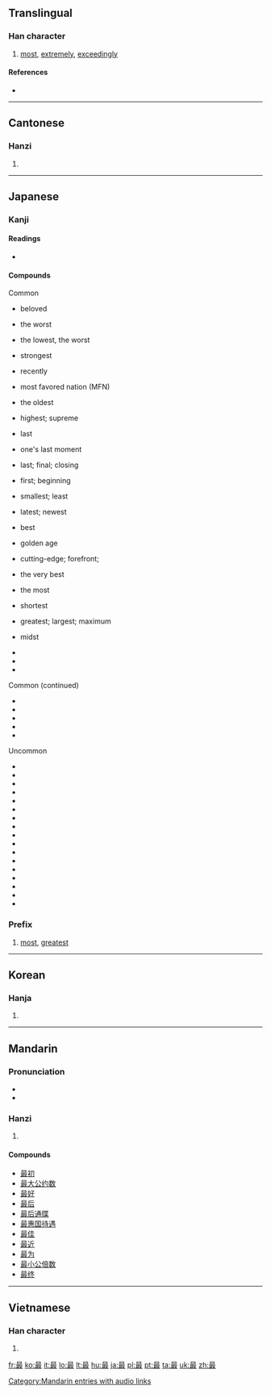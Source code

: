 ==Translingual==

===Han character===
{{Han char|rn=73|rad=曰|as=08|sn=12|four=6014<sub>7</sub>|canj=日尸十水 (ASJE)|ids=⿱[[日]][[取]]}}

# [[most]], [[extremely]], [[exceedingly]]

====References====
* {{Han ref|kx=0503.050|dkj=14301|dj=0877.040|hdz=21516.080|uh=6700|ud=26368|bh=B3CC|bd=46028}}

----

==Cantonese==

===Hanzi===
{{yue-hanzi|jyut=[[zeoi3]]|y=jeui3}}

# {{defn|lang=yue|sort=曰08}}

----

==Japanese==

===Kanji===
{{ja-kanji|grade=4|rs=曰08}}

====Readings====
* {{ja-readings|on=[[さい]] (sai)|kun=[[もっと]] (motto), [[つま]] (tsuma)}}

====Compounds====
{{der-top|Compounds of 最}}
Common
* {{ja-l|最愛|さいあい|saiai}} beloved
* {{ja-l|最悪|さいあく|saiaku}} the worst
* {{ja-l|最下|さいか|saika}} the lowest, the worst
* {{ja-l|最強|さいきょう|saikyō}} strongest
* {{ja-l|最近|さいきん|saikin}} recently
* {{ja-l|最恵国|さいけいこく|saikeikoku}} most favored nation (MFN)
* {{ja-l|最古|さいこ|saiko}} the oldest
* {{ja-l|最高|さいこう|saikō}} highest; supreme
* {{ja-l|最後|さいご|saigo}} last
* {{ja-l|最期|さいご|saigo}} one's last moment
* {{ja-l|最終|さいしゅう|saishū}} last; final; closing
* {{ja-l|最初|さいしょ|saisho}} first; beginning
* {{ja-l|最小|さいしょう|saishō}} smallest; least
* {{ja-l|最新|さいしん|saishin}} latest; newest
* {{ja-l|最上|さいじょう|saijō}} best
* {{ja-l|最盛期|さいせいき|saiseiki}} golden age
* {{ja-l|最先端|さいせんたん|saisentan}} cutting-edge; forefront;
* {{ja-l|最善|さいぜん|saizen}} the very best
* {{ja-l|最多|さいた|saita}} the most
* {{ja-l|最短|さいたん|saitan}} shortest
* {{ja-l|最大|さいだい|saidai}} greatest; largest; maximum
* {{ja-l|最中|さいちゅう|saichū}} midst
* {{ja-l|最長|さいちょう|saichō}}
* {{ja-l|最低|さいてい|saitei}}
* {{ja-l|最適|さいてき|saiteki}}
{{der-mid}}
Common (continued)
* {{ja-l|最優遇|さいゆうぐう|saiyūgū}}
* {{ja-l|最良|さいりょう|sairyō}}
* {{ja-l|最も|もっとも|mottomo}}
* {{ja-l|最早|もはや|mohaya}}
* {{ja-l|最寄り|もより|moyori}}

Uncommon
* {{ja-l|最右|さいう|saiu}}
* {{ja-l|最遠|さいえん|saien}}
* {{ja-l|最外|さいがい|saigai}}
* {{ja-l|最敬礼|さいけいれい|saikeirei}}
* {{ja-l|最左|さいさ|saisa}}
* {{ja-l|最深|さいしん|saishin}}
* {{ja-l|最弱|さいじゃく|saijaku}}
* {{ja-l|最前|さいぜん|saizen}}
* {{ja-l|最速|さいそく|saisoku}}
* {{ja-l|最たる|さいたる|saitaru}}
* {{ja-l|最賃法|さいちんほう|saichinhō}}
* {{ja-l|最南|さいなん|sainan}}
* {{ja-l|最果て|さいはて|saihate}}
* {{ja-l|最頻値|さいひんち|saihinchi}}
* {{ja-l|最北|さいほく|saihoku}}
* {{ja-l|最安値|さいやすね|saiyasune}}
* {{ja-l|最優先|さいゆうせん|saiyūsen}}
{{der-bottom}}

===Prefix===
{{ja-pos|k|prefix|hira=さい|rom=sai-}}
# [[most]], [[greatest]]

----

==Korean==

===Hanja===
{{ko-hanja|hangeul=최|eumhun=|rv=choe|mr=ch'oe|y=choy}}

# {{defn|lang=ko|sort=曰08}}

----

==Mandarin==

===Pronunciation===
* {{IPA|[tsuei˥˩]|lang=cmn}}
* {{audio|zh-zuì.ogg|audio}}

===Hanzi===
{{cmn-hanzi|pin=[[zuì]] ([[zui4]])|wg=tsui<sup>4</sup>}}

# {{defn|lang=cmn|sort=曰08}}

====Compounds====
* [[最初]]
* [[最大公约数]]
* [[最好]]
* [[最后]]
* [[最后通牒]]
* [[最惠国待遇]]
* [[最佳]]
* [[最近]]
* [[最为]]
* [[最小公倍数]]
* [[最终]]

[[Category:Mandarin entries with audio links]]

----

==Vietnamese==

===Han character===
{{vi-hantu|[[tối]], [[tíu]], [[tụi]], [[tếu]]|rs=曰08}}

# {{defn|lang=vi|sort=曰08}}

[[fr:最]]
[[ko:最]]
[[it:最]]
[[lo:最]]
[[lt:最]]
[[hu:最]]
[[ja:最]]
[[pl:最]]
[[pt:最]]
[[ta:最]]
[[uk:最]]
[[zh:最]]